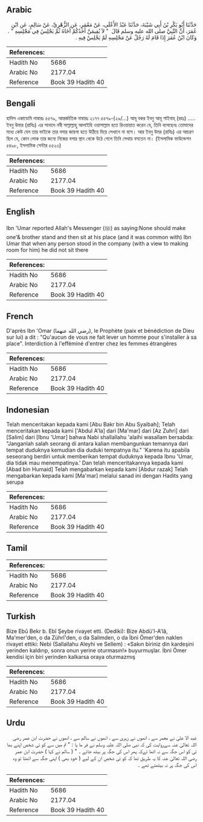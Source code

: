 ## Arabic


<div dir="rtl" lang="ar" style={{fontSize:'larger',backgroundColor:'#f8f9fa',padding:20}}>
حَدَّثَنَا أَبُو بَكْرِ بْنُ أَبِي شَيْبَةَ، حَدَّثَنَا عَبْدُ الأَعْلَى، عَنْ مَعْمَرٍ، عَنِ الزُّهْرِيِّ، عَنْ سَالِمٍ، عَنِ ابْنِ عُمَرَ، أَنَّ النَّبِيَّ صلى الله عليه وسلم قَالَ ‏ "‏ لاَ يُقِيمَنَّ أَحَدُكُمْ أَخَاهُ ثُمَّ يَجْلِسُ فِي مَجْلِسِهِ ‏"‏ ‏.‏ وَكَانَ ابْنُ عُمَرَ إِذَا قَامَ لَهُ رَجُلٌ عَنْ مَجْلِسِهِ لَمْ يَجْلِسْ فِيهِ ‏.‏
</div>
<div style={{backgroundColor:'#f8f9fa',padding:20, marginBottom: 10}}><table> <thead> <tr> <th>References:</th> <th></th> </tr> </thead> <tbody><tr><td>Hadith No</td><td>5686</td></tr><tr><td>Arabic No</td><td>2177.04</td></tr><tr><td>Reference</td><td>Book 39 Hadith 40</td></tr></tbody></table></div>

## Bengali


<div dir="ltr" lang="bn" style={{fontSize:'larger',backgroundColor:'#f8f9fa',padding:20}}>
হাদিস একাডেমি নাম্বারঃ ৫৫৭৯, আন্তর্জাতিক নাম্বারঃ ২১৭৭ ৫৫৭৯-(২৯/...) আবূ বকর ইবনু আবূ শাইবাহ্ (রহঃ) ..... ইবনু উমার (রাযিঃ) এর সানাদে নবী সাল্লাল্লাহু আলাইহি ওয়াসাল্লাম হতে রিওয়ায়াত করেন যে, তিনি বলেছেনঃ তোমাদের মধ্যে কেউ যেন তার ভাইকে তার বসার জায়গা হতে উঠিয়ে দিয়ে সেখানে না বসে। আর ইবনু উমর (রাযিঃ) এর আচরণ ছিল যে, কোন লোক তার জন্যে নিজের বসার স্থান থেকে উঠে গেলে তিনি সেথায় বসতেন না। (ইসলামিক ফাউন্ডেশন ৫৪৯৮, ইসলামিক সেন্টার ৫৫২৩)
</div>
<div style={{backgroundColor:'#f8f9fa',padding:20, marginBottom: 10}}><table> <thead> <tr> <th>References:</th> <th></th> </tr> </thead> <tbody><tr><td>Hadith No</td><td>5686</td></tr><tr><td>Arabic No</td><td>2177.04</td></tr><tr><td>Reference</td><td>Book 39 Hadith 40</td></tr></tbody></table></div>

## English


<div dir="ltr" lang="en" style={{fontSize:'larger',backgroundColor:'#f8f9fa',padding:20}}>
Ibn 'Umar reported Allah's Messenger (ﷺ) as saying:None should make one'& brother stand and then sit at his place (and it was common with) Ibn Umar that when any person stood in the company (with a view to making room for him) he did not sit there
</div>
<div style={{backgroundColor:'#f8f9fa',padding:20, marginBottom: 10}}><table> <thead> <tr> <th>References:</th> <th></th> </tr> </thead> <tbody><tr><td>Hadith No</td><td>5686</td></tr><tr><td>Arabic No</td><td>2177.04</td></tr><tr><td>Reference</td><td>Book 39 Hadith 40</td></tr></tbody></table></div>

## French


<div dir="ltr" lang="fr" style={{fontSize:'larger',backgroundColor:'#f8f9fa',padding:20}}>
D'après Ibn 'Omar (رضي الله عنهما), le Prophète (paix et bénédiction de Dieu sur lui) a dit : "Qu'aucun de vous ne fait lever un homme pour s'installer à sa place". Interdiction à l'efféminé d'entrer chez les femmes étrangères
</div>
<div style={{backgroundColor:'#f8f9fa',padding:20, marginBottom: 10}}><table> <thead> <tr> <th>References:</th> <th></th> </tr> </thead> <tbody><tr><td>Hadith No</td><td>5686</td></tr><tr><td>Arabic No</td><td>2177.04</td></tr><tr><td>Reference</td><td>Book 39 Hadith 40</td></tr></tbody></table></div>

## Indonesian


<div dir="ltr" lang="id" style={{fontSize:'larger',backgroundColor:'#f8f9fa',padding:20}}>
Telah menceritakan kepada kami [Abu Bakr bin Abu Syaibah]; Telah menceritakan kepada kami ['Abdul A'la] dari [Ma'mar] dari [Az Zuhri] dari [Salim] dari [Ibnu 'Umar] bahwa Nabi shallallahu 'alaihi wasallam bersabda: "Janganlah salah seorang di antara kalian membangunkan temannya dari tempat duduknya kemudian dia duduki tempatnya itu." 'Karena itu apabila seseorang berdiri untuk memberikan tempat duduknya kepada Ibnu 'Umar, dia tidak mau menempatinya.' Dan telah menceritakannya kepada kami [Abad bin Humaid] Telah mengabarkan kepada kami [Abdur razak] Telah mengabarkan kepada kami [Ma'mar] melalui sanad ini dengan Hadits yang serupa
</div>
<div style={{backgroundColor:'#f8f9fa',padding:20, marginBottom: 10}}><table> <thead> <tr> <th>References:</th> <th></th> </tr> </thead> <tbody><tr><td>Hadith No</td><td>5686</td></tr><tr><td>Arabic No</td><td>2177.04</td></tr><tr><td>Reference</td><td>Book 39 Hadith 40</td></tr></tbody></table></div>

## Tamil


<div dir="ltr" lang="ta" style={{fontSize:'larger',backgroundColor:'#f8f9fa',padding:20}}>

</div>
<div style={{backgroundColor:'#f8f9fa',padding:20, marginBottom: 10}}><table> <thead> <tr> <th>References:</th> <th></th> </tr> </thead> <tbody><tr><td>Hadith No</td><td>5686</td></tr><tr><td>Arabic No</td><td>2177.04</td></tr><tr><td>Reference</td><td>Book 39 Hadith 40</td></tr></tbody></table></div>

## Turkish


<div dir="ltr" lang="tr" style={{fontSize:'larger',backgroundColor:'#f8f9fa',padding:20}}>
Bize Ebû Bekr b. Ebî Şeybe rivayet etti. (Dediki): Bize Abdü'l-A'lâ, Ma'mer'den, o da Zührî'den, o da Salimden, o da İbni Ömer'den naklen rivayet ettiki: Nebi (Sallallahu Aleyhi ve Sellem) : «Sakın biriniz din kardeşini yerinden kaldırıp, sonra onun yerine oturmasın!» buyurmuşlar. İbni Ömer kendisi için biri yerinden kalkarsa oraya oturmazmış
</div>
<div style={{backgroundColor:'#f8f9fa',padding:20, marginBottom: 10}}><table> <thead> <tr> <th>References:</th> <th></th> </tr> </thead> <tbody><tr><td>Hadith No</td><td>5686</td></tr><tr><td>Arabic No</td><td>2177.04</td></tr><tr><td>Reference</td><td>Book 39 Hadith 40</td></tr></tbody></table></div>

## Urdu


<div dir="rtl" lang="ur" style={{fontSize:'larger',backgroundColor:'#f8f9fa',padding:20}}>
عبد الا علیٰ نے معمر سے ، انھوں نے زہری سے ، انھوں نے سالم سے ، انھوں نے حضرت ابن عمر رضی اللہ تعالیٰ عنہ سےروایت کی کہ نبی صلی اللہ علیہ وسلم نے فر ما یا : " تم میں سے کو ئی شخص اپنے بھا ئی کو اس جگہ سے نہ اٹھا ئےکہ پھر اس کی جگہ پر بیٹھ جائے ۔ " ( سالم نے کہا ) حضرت ابن عمر رضی اللہ تعالیٰ عنہ کا یہ طریق تھا کہ کو ئی شخص ان کے لیے ( خود بھی ) اپنی جگہ سے اٹھتا تو وہ اس کی جگہ پر نہ بیٹھتے تھے ۔
</div>
<div style={{backgroundColor:'#f8f9fa',padding:20, marginBottom: 10}}><table> <thead> <tr> <th>References:</th> <th></th> </tr> </thead> <tbody><tr><td>Hadith No</td><td>5686</td></tr><tr><td>Arabic No</td><td>2177.04</td></tr><tr><td>Reference</td><td>Book 39 Hadith 40</td></tr></tbody></table></div>